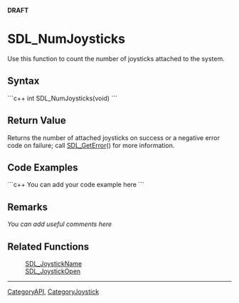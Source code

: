 <!-- pragma section-numbers off -->
<!-- pragma disable-camelcase -->
'''DRAFT'''

= SDL_NumJoysticks =
Use this function to count the number of joysticks attached to the system.


== Syntax ==
```c++
int SDL_NumJoysticks(void)
```

== Return Value ==
Returns the number of attached joysticks on success or a negative error code on failure; call [[SDL_GetError]]() for more information.

== Code Examples ==
```c++
You can add your code example here
```

== Remarks ==
''You can add useful comments here''

== Related Functions ==
:[[SDL_JoystickName]]
:[[SDL_JoystickOpen]]

----
[[CategoryAPI]], [[CategoryJoystick]]

